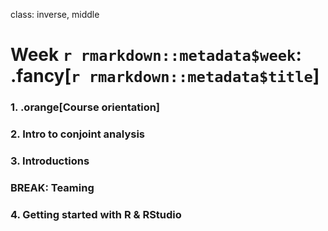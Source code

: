 
class: inverse, middle

# Week `r rmarkdown::metadata$week`: .fancy[`r rmarkdown::metadata$title`]

### 1. .orange[Course orientation]
### 2. Intro to conjoint analysis
### 3. Introductions

### BREAK: Teaming

### 4. Getting started with R & RStudio





